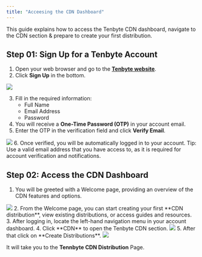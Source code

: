 ```yaml
---
title: "Acceesing the CDN Dashboard"
---
```


This guide explains how to access the Tenbyte CDN dashboard, navigate to the CDN section & prepare to create your first distribution.

## Step 01: Sign Up for a Tenbyte Account
1. Open your web browser and go to the [**Tenbyte website**](https://console.tenbyte.io/sign-in?redirect=%2F).
2. Click **Sign Up** in the bottom.

<img src="accessing-cdn/01.png"/>

3. Fill in the required information:
    - Full Name
    - Email Address
    - Password
4. You will receive a **One-Time Password (OTP)** in your account email.
5. Enter the OTP in the verification field and click **Verify Email**.
<img src="accessing-cdn/02.png"/>
6. Once verified, you will be automatically logged in to your account.

<Callout type="note">
    Tip: Use a valid email address that you have access to, as it is required for account verification and notifications.
</Callout>

## Step 02: Access the CDN Dashboard
1. You will be greeted with a Welcome page, providing an overview of the CDN features and options. 
<img src="accessing-cdn/03.png"/>
2. From the Welcome page, you can start creating your first **CDN distribution**, view existing distributions, or access guides and resources.
3. After logging in, locate the left-hand navigation menu in your account dashboard.
4. Click **CDN** to open the Tenbyte CDN section.
<img src="accessing-cdn/04.png"/>
5. After that click on **Create Distributions**.
<img src="accessing-cdn/05.png"/>

It will take you to the **Tennbyte CDN Distribution** Page.
